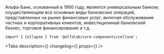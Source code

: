 


<Meta
    title='Компоненты/Collapse'
    component={Collapse}
/>

<!-- Canvas -->

<Story name='Collapse'>
    <Collapse
        collapsedLabel='Подробнее'
        expandedLabel='Скрыть'
        isExpanded={ true }
    >
        <p style={{ margin: '0 0 16px 0' }}>
            Альфа-Банк, основанный в 1990 году, является универсальным банком,
            осуществляющим все основные виды банковских операций, представленных
            на рынке финансовых услуг, включая обслуживание частных и корпоративных
            клиентов, инвестиционный банковский бизнес, торговое финансирование и т.д.
        </p>
    </Collapse>
</Story>

<!-- Docs -->

<ComponentHeader
    name='Collapse'
    version={version}
    package='@alfalab/core-components/collapse'
    stage={1}
/>

```tsx
import { Collapse } from '@alfalab/core-components/collase';
```

<Tabs
    description={<Description />}
    changelog={<Changelog />}
    props={<Props of={Collapse} />}
/>
